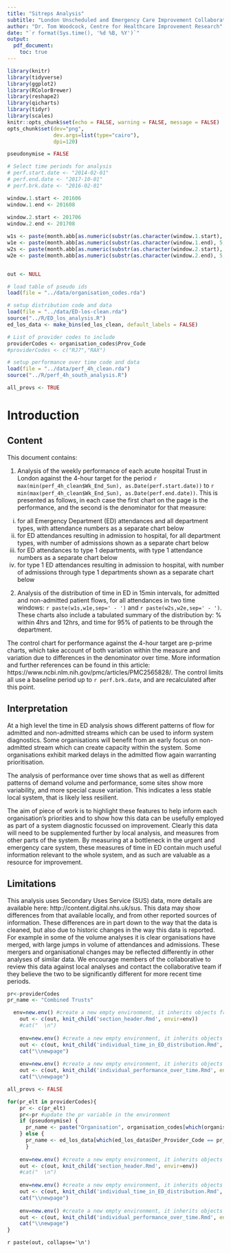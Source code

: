 ```yaml
---
title: "Sitreps Analysis"
subtitle: "London Unscheduled and Emergency Care Improvement Collaborative"
author: "Dr. Tom Woodcock, Centre for Healthcare Improvement Research"
date: "`r format(Sys.time(), '%d %B, %Y')`"
output:
  pdf_document:
    toc: true
---
```


```r
library(knitr)
library(tidyverse)
library(ggplot2)
library(RColorBrewer)
library(reshape2)
library(qicharts)
library(tidyr)
library(scales)
knitr::opts_chunk$set(echo = FALSE, warning = FALSE, message = FALSE)
opts_chunk$set(dev="png", 
               dev.args=list(type="cairo"),
               dpi=120)
```

```r
pseudonymise = FALSE

# Select time periods for analysis
# perf.start.date <- "2014-02-01"
# perf.end.date <- "2017-10-01"
# perf.brk.date <- "2016-02-01"

window.1.start <- 201606
window.1.end <- 201608
  
window.2.start <- 201706
window.2.end <- 201708

w1s <- paste(month.abb[as.numeric(substr(as.character(window.1.start), 5, 6))],substr(as.character(window.1.start), 1, 4),sep=' ')
w1e <- paste(month.abb[as.numeric(substr(as.character(window.1.end), 5, 6))],substr(as.character(window.1.end), 1, 4),sep=' ')
w2s <- paste(month.abb[as.numeric(substr(as.character(window.2.start), 5, 6))],substr(as.character(window.2.start), 1, 4),sep=' ')
w2e <- paste(month.abb[as.numeric(substr(as.character(window.2.end), 5, 6))],substr(as.character(window.2.end), 1, 4),sep=' ')


out <- NULL

# load table of pseudo ids
load(file = "../data/organisation_codes.rda")

# setup distribution code and data
load(file = "../data/ED-los-clean.rda")
source("../R/ED_los_analysis.R")
ed_los_data <- make_bins(ed_los_clean, default_labels = FALSE)

# List of provider codes to include
providerCodes <- organisation_codes$Prov_Code
#providerCodes <- c("RJ7","RAX")

# setup performance over time code and data
load(file = "../data/perf_4h_clean.rda")
source("../R/perf_4h_south_analysis.R")

all_provs <- TRUE
```


\newpage

# Introduction

## Content
This document contains:

1. Analysis of the weekly performance of each acute hospital Trust in London against the 4-hour target for the period `r max(min(perf_4h_clean$Wk_End_Sun), as.Date(perf.start.date))` to `r min(max(perf_4h_clean$Wk_End_Sun), as.Date(perf.end.date))`. This is presented as follows, in each case the first chart on the page is the performance, and the second is the denominator for that measure:
i) for all Emergency Department (ED) attendances and all department types, with attendance numbers as a separate chart below
ii) for ED attendances resulting in admission to hospital, for all department types, with number of admissions shown as a separate chart below
iii) for ED attendances to type 1 departments, with type 1 attendance numbers as a separate chart below
iv) for type 1 ED attendances resulting in admission to hospital, with number of admissions through type 1 departments shown as a separate chart below
2. Analysis of the distribution of time in ED in 15min intervals, for admitted and non-admitted patient flows, for all attendances in two time windows: `r paste(w1s,w1e,sep=' - ')` and `r paste(w2s,w2e,sep=' - ')`. These charts also include a tabulated summary of the distribution by: % within 4hrs and 12hrs, and time for 95% of patients to be through the department.

The control chart for performance against the 4-hour target are p-prime charts, which take account of both variation within the measure and variation due to differences in the denominator over time. More information and further references can be found in this article: https://www.ncbi.nlm.nih.gov/pmc/articles/PMC2565828/. The control limits all use a baseline period up to `r perf.brk.date`, and are recalculated after this point.

## Interpretation
At a high level the time in ED analysis shows different patterns of flow for admitted and non-admitted streams which can be used to inform system diagnostics. Some organisations will benefit from an early focus on non-admitted stream which can create capacity within the system. Some organisations exhibit marked delays in the admitted flow again warranting prioritisation.

The analysis of performance over time shows that as well as different patterns of demand volume and performance, some sites show more variability, and more special cause variation. This indicates a less stable local system, that is likely less resilient.

The aim of piece of work is to highlight these features to help inform each organisation's priorities and to show how this data can be usefully employed as part of a system diagnostic focussed on improvement. Clearly this data will need to be supplemented further by local analysis, and measures from other parts of the system. By measuring at a bottleneck in the urgent and emergency care system, these measures of time in ED contain much useful information relevant to the whole system, and as such are valuable as a resource for improvement.

## Limitations
This analysis uses Secondary Uses Service (SUS) data, more details are available here: http://content.digital.nhs.uk/sus. This data may show differences from that available locally, and from other reported sources of information. These differences are in part down to the way that the data is cleaned, but also due to historic changes in the way this data is reported. For example in some of the volume analyses it is clear organisations have merged, with large jumps in volume of attendances and admissions. These mergers and organisational changes may be reflected differently in other analyses of similar data. We encourage members of the collaborative to review this data against local analyses and contact the collaborative team if they believe the two to be significantly different for more recent time periods.

```r
pr<-providerCodes
pr_name <- "Combined Trusts"

  env=new.env() #create a new empty environment, it inherits objects from the current         environment.
    out <- c(out, knit_child('section_header.Rmd', envir=env))
    #cat("  \n")
    
    env=new.env() #create a new empty environment, it inherits objects from the current environment.
    out <- c(out, knit_child('individual_time_in_ED_distribution.Rmd', envir=env))
    cat("\\newpage")
    
    env=new.env() #create a new empty environment, it inherits objects from the current environment.
    out <- c(out, knit_child('individual_performance_over_time.Rmd', envir=env))
    cat("\\newpage")

all_provs <- FALSE

for(pr_elt in providerCodes){
    pr <- c(pr_elt)
    pr<-pr #update the pr variable in the environment
    if (pseudonymise) {
      pr_name <- paste("Organisation", organisation_codes[which(organisation_codes$Prov_Code == pr_elt),"pseudoid"][[1]], sep=" ")
    } else {
      pr_name <- ed_los_data[which(ed_los_data$Der_Provider_Code == pr_elt),"Provider_Name"][[1]]
      }
    
    env=new.env() #create a new empty environment, it inherits objects from the current environment.
    out <- c(out, knit_child('section_header.Rmd', envir=env))
    #cat("  \n")
    
    env=new.env() #create a new empty environment, it inherits objects from the current environment.
    out <- c(out, knit_child('individual_time_in_ED_distribution.Rmd', envir=env))
    cat("\\newpage")
    
    env=new.env() #create a new empty environment, it inherits objects from the current environment.
    out <- c(out, knit_child('individual_performance_over_time.Rmd', envir=env))
    cat("\\newpage")
}
```
`r paste(out, collapse='\n')`

